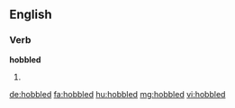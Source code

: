 ==English==

===Verb===
'''hobbled'''

# {{en-past of|hobble}}

[[de:hobbled]]
[[fa:hobbled]]
[[hu:hobbled]]
[[mg:hobbled]]
[[vi:hobbled]]